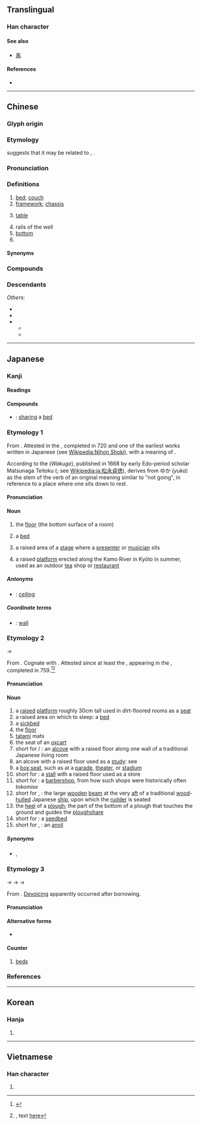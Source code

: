 {{also|牀}}
{{character info}}
==Translingual==
{{stroke order|strokes=7}}

===Han character===
{{Han char|rn=53|rad=广|as=04|sn=7|four=00294|canj=ID,XID|ids=⿸广木}}

====See also====
* {{l|mul|麻}} [[凩]]

====References====
* {{Han ref|kx=0343.240|dkj=09242|dj=0653.120|hdz=20873.200|uh=5E8A|ud=24202|bh=A7C9|bd=42953}}

----

==Chinese==
{{zh-forms|t2=牀}}

===Glyph origin===
{{Han etym}}

===Etymology===
{{zh-ref|Schuessler (2007)}} suggests that it may be related to {{cog|km|រង||to support from below}}, {{cog|omx|tr=joṅ|t=couch; bedstead}}.

===Pronunciation===
{{zh-pron
|m=chuáng
|m-s=cuang2
|dg=чуон1
|c=cong4
|c-t=cong3
|g=cong2
|h=pfs=chhòng;gd=cong2
|j=cuon1
|mb=chô̤ng
|md=chòng
|mn=chhn̂g/sn̂g/chhông
|mn_note=chhn̂g - vernacular (“bed”); sn̂g - vernacular (“steamer basket”); chhông - literary
|mn-t=ceng5/seng5
|mn-t_note=ceng5 - “bed; table”; seng5 - vernacular (“steamer basket”)
|w=3zaan
|x=jyan2
|mc=y
|oc=y
|ma=y
|cat=n,cls
}}

===Definitions===
{{zh-hanzi}}

# [[bed]]; [[couch]] {{zh-mw|張}}
# [[framework]]; [[chassis]]
# {{lb|zh|Teochew|Leizhou Min|Hainanese|Puxian Min}} [[table]]
# rails of the well
# [[bottom]]
# {{zh-classifier|[[bedding]]s}}

====Synonyms====
{{zh-dial}}
{{zh-dial|桌子}}

===Compounds===
{{zh-der|起床:to get up|床鋪:bed|床單:bed sheet|賴床|懶床|上床|床架:bed frame|溫床|眠床|一床一臥|一床三放|一床兩好|上下床|下床|下床氣|交床|供床|倒枕捶床|倒枕搥床|停床|冰床|冷床|剪床|匟床|匡床|匣床|印床|吃床腿|吊床|同床各夢|同床異夢|單人床|坐床|坐床富貴|坐床撒帳|坦腹東床|夜雨對床|女床|安床|家庭病床|對床夜語|對床風雨|小床|尿床|岩床|帆布床|床上功夫|床上安床|床上施床|床下安床|床位|床公床婆|床子|床屋|床帳|床幃|床板|床楞|床榻|床母|床沿|床笫|床笫之私|床罩|床腳|床蓐|床蝨|床褥|床頭|床頭人|床頭櫃|床頭金盡|彈簧床|循衣摸床|怯床|打枕捶床|扶床|抱角床|押床|拉床|拔步床|拖床|捉奸見床|捶床拍枕|捶床搗枕|搗枕搥床|據床指麾|東床|東床坦腹|東床嬌婿|東床嬌客|東床快婿|植床|椎床倒枕|榨床|榻床|樂床|機床|櫺床|水床|水晶床|沖床|沙發床|河床|海床|灶床|牙床|瓦灶繩床|疊床架屋|病床|石床|砂礫礦床|磨床|礤床兒|礦床|禪床|笭床|筆床|繡床|繩床|繩床瓦灶|羊肉床子|胡床|臥床|臥病在床|臨床|臨床實驗|臨床經驗|臨床醫學|苗床|著床/着床|藜床|虎床|行軍床|認床|象床|跋步床|踏床|踏步床|車床|軟床|轄床|鉋床|銑床|鋪床|鋸床|鏇床子|鏜床|鑽床|陪床的|雞骨支床|靈床|頂子床|風雨對床|魚床子|墨床|鼓床|龍床|龍門刨床|床包|床上|床尾|碌架床|捵床捵席|床笠}}

===Descendants===
{{CJKV||しょう|상|}}
''Others'':
* {{desc|bor=1|pcc|xaangz||bed}}
* {{desc|bor=1|za|congz||bed}}
* {{desc|bor=1|mkh-vie-pro|*k-ɟəːŋ||bed}}
** {{desc|vi|giường}}
** {{desc|scb|kəcɨːŋ²}}

{{zh-cat|Beginning}}

----

==Japanese==

===Kanji===
{{ja-kanji|grade=c|rs=广04}}

====Readings====
{{ja-readings
|goon=じょう<じやう
|kanon=そう<さう
|kanyoon=しょう<しやう
|kun=ゆか-, とこ-, ゆか-し.い
}}

====Compounds====
* {{ja-r|同%床|どう%しょう}}: [[sharing]] a [[bed]]

===Etymology 1===
{{ja-kanjitab|yomi=k|ゆか}}
From {{inh|ja|ojp|-|sort=ゆか}}. Attested in the {{m|ja|日本書紀|tr=Nihon Shoki}}, completed in 720 and one of the earliest works written in Japanese (see [[Wikipedia:Nihon Shoki]]), with a meaning of {{m|en|bed}}.

According to the {{lang|ja|和句解}} (''Wakuge''), published in 1668 by early Edo-period scholar Matsunaga Teitoku ({{lang|ja|松永貞徳}}; see [[Wikipedia:ja:松永貞徳]]), derives from ゆか (''yuka'') as the {{m|ja|未然形|tr=[[mizenkei]]||[[irrealis]] form}} stem of the verb {{m|ja|行く|tr=yuku||to go}} of an original meaning similar to "not going", in reference to a place where one sits down to rest.

====Pronunciation====
{{ja-pron|yomi=k|ゆか|acc=0|acc_ref=DJR,NHK}}

====Noun====
{{ja-noun|ゆか}}

# the [[floor]] (the bottom surface of a room)
#: {{ja-usex|'''床'''を掃く|'''ゆか''' を はく|to sweep the '''floor'''}}
# a [[bed]]
# {{lb|ja|sort=ゆか|theater}} a raised area of a [[stage]] where a [[presenter]] or [[musician]] sits
# a raised [[platform]] erected along the Kamo River in Kyōto in summer, used as an outdoor [[tea]] shop or [[restaurant]]

=====Antonyms=====
* {{sense|floor}} {{ja-r|天%井|てん%じょう}}: [[ceiling]]

=====Coordinate terms=====
* {{sense|floor}} {{ja-r|壁|かべ}}: [[wall]]

===Etymology 2===
{{ja-kanjitab|yomi=k|とこ}}

{{IPAfont|⟨to<sub>2</sub>ko<sub>2</sub>⟩}} → {{IPAchar|/toko/}}

From {{inh|ja|ojp|sort=とこ|-}}. Cognate with {{m|ja|所|tr=tokoro||place}}. Attested since at least the {{w|Nara period}}, appearing in the ''{{w|Man'yōshū}}'', completed in 759.<ref name="KDJ">{{R:Kokugo Dai Jiten}}</ref><ref>{{RQ:Manyoshu|20|4331}}, text [http://jti.lib.virginia.edu/japanese/manyoshu/Man20Yo.html#4331 here]</ref>

====Pronunciation====
{{ja-pron|yomi=k|とこ|acc=0|acc_ref=DJR,NHK}}

====Noun====
{{ja-noun|とこ}}

# a [[raised]] [[platform]] roughly 30cm tall used in dirt-floored rooms as a [[seat]]
# a raised area on which to sleep: a [[bed]]
# a [[sickbed]]
# the [[floor]]
# [[tatami]] mats
# the seat of an [[oxcart]]
# short for {{m|ja|床間}} / {{m|ja|床の間|tr=toko no ma}}: an [[alcove]] with a raised floor along one wall of a traditional Japanese living room
# an alcove with a raised floor used as a [[study]]: see {{m|ja|付書院|tr=tsuke shoin}}
# a [[box seat]], such as at a [[parade]], [[theater]], or [[stadium]]
# short for {{m|ja|床店|tr=tokomise}}: a [[stall]] with a raised floor used as a store
# short for {{m|ja|床屋|tr=tokoya}}: a [[barbershop]], from how such shops were historically often ''tokomise''
# short for {{m|ja|床船梁|tr=toko funabari}}, {{m|ja|舵床|tr=kajidoko}}: the large [[wooden]] [[beam]] at the very [[aft]] of a traditional [[wood]]-[[hulled]] Japanese [[ship]], upon which the [[rudder]] is seated
# the [[heel]] of a [[plough]]; the part of the bottom of a plough that touches the ground and guides the [[ploughshare]]
# short for {{m|ja|苗床|tr=naedoko}}: a [[seedbed]]
# short for {{m|ja|鉄床}}, {{m|ja|金床|tr=kanatoko}}: an [[anvil]]

=====Synonyms=====
* {{sense|sickbed}} {{ja-r|病%床|びょう%しょう}}, {{ja-r|病%褥|びょう%じょく}}

===Etymology 3===
{{ja-kanjitab|yomi=kanyoon|しょう}}

{{IPAchar|/ʑau/}} → {{IPAchar|/ɕau/}} → {{IPAchar|/ɕɔː/}} → {{IPAchar|/ɕoː/}}

From {{der|ja|ltc|sort=しょう|-}} {{ltc-l|床}}.  [[devoice|Devoicing]] apparently occurred after borrowing.

====Pronunciation====
{{ja-pron|yomi=kanyoon|しょう|acc=1|acc_ref=DJR}}

====Alternative forms====
* {{l|ja|牀}}

====Counter====
{{ja-pos|counter|しょう|hhira=しやう}}

# [[bed]]s

===References===
<references/>

----

==Korean==

===Hanja===
{{ko-hanja|평상|상}}

# {{hanja form of|상|[[bed]], [[couch]]; [[framework]], [[chassis]]}}

----

==Vietnamese==

===Han character===
{{vi-readings|reading=sàng, giàn, giường, sường, giàng, rương|rs=广04}}

# {{rfdef|vi|sort=广04}}